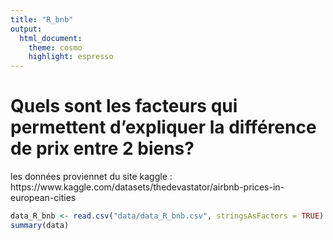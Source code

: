 ```yaml
---
title: "R_bnb"
output: 
  html_document:
    theme: cosmo
    highlight: espresso
---
```


# Quels sont les facteurs qui permettent d'expliquer la différence de prix entre 2 biens?

les données proviennet du site kaggle : https://www.kaggle.com/datasets/thedevastator/airbnb-prices-in-european-cities

```r
data_R_bnb <- read.csv("data/data_R_bnb.csv", stringsAsFactors = TRUE)
summary(data)
```

